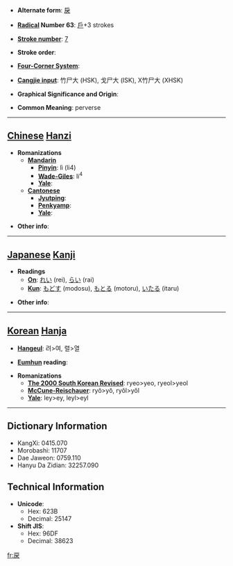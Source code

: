 * '''Alternate form''': [[戾]]

* '''[[Wiktionary:Chinese radical index| Radical]] Number 63''': [[Wiktionary:Chinese radical index 戶|戶]]+3 strokes

* '''[[Wiktionary:Chinese total strokes index|Stroke number]]''': [[Wiktionary:Chinese total strokes index 7|7]]

* '''Stroke order''': 

* '''[[Wiktionary:Chinese four corner index|Four-Corner System]]''': 

* '''[[Wiktionary:Chinese Cangjie index|Cangjie input]]''': 竹尸大 (HSK), 戈尸大 (ISK), X竹尸大 (XHSK)

* '''Graphical Significance and Origin''': 

* '''Common Meaning''': perverse

----

== [[Chinese]] [[Hanzi]] ==

* '''Romanizations'''
** '''[[Mandarin]]'''
*** '''[[Pinyin]]''': lì (li4)
*** '''[[Wade-Giles]]''': li<sup>4</sup>
*** '''[[Yale]]''': 
** '''[[Cantonese]]'''
*** '''[[Jyutping]]''':
*** '''[[Penkyamp]]''': 
*** '''[[Yale]]''': 

* '''Other info''': 

----

== [[Japanese]] [[Kanji]] ==

* '''Readings'''
** '''[[On]]''': [[れい]] (rei), [[らい]] (rai)
** '''[[Kun]]''': [[もどす]] (modosu), [[もとる]] (motoru), [[いたる]] (itaru)

* '''Other info''':  

----

== [[Korean]] [[Hanja]] ==

* '''[[Hangeul]]''': 려>여, 렬>열

* '''[[Eumhun]] reading''': 

* '''Romanizations'''
** '''[[The 2000 South Korean Revised Romanization|The 2000 South Korean Revised]]''': ryeo>yeo, ryeol>yeol
** '''[[McCune-Reischauer]]''': ryŏ>yŏ, ryŏl>yŏl
** '''[[Yale]]''': ley>ey, leyl>eyl

----

== Dictionary Information ==

* KangXi: 0415.070
* Morobashi: 11707
* Dae Jaweon: 0759.110
* Hanyu Da Zidian: 32257.090

== Technical Information ==

* '''Unicode''':
** Hex: 623B
** Decimal: 25147
* '''Shift JIS''':
** Hex: 96DF
** Decimal: 38623

[[fr:戻]]